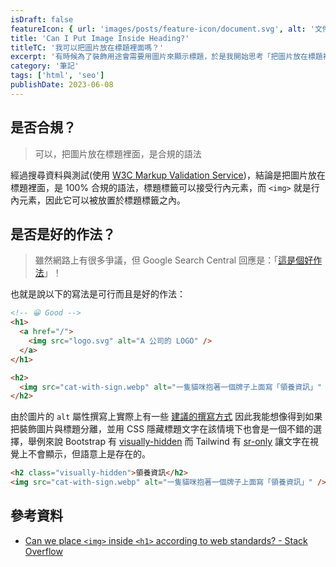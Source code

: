 ```yaml
---
isDraft: false
featureIcon: { url: 'images/posts/feature-icon/document.svg', alt: '文件符號' }
title: 'Can I Put Image Inside Heading?'
titleTC: '我可以把圖片放在標題裡面嗎？'
excerpt: '有時候為了裝飾用途會需要用圖片來顯示標題，於是我開始思考「把圖片放在標題裡面」是不是和規的 HTML？是不是一個好的作法？'
category: '筆記'
tags: ['html', 'seo']
publishDate: 2023-06-08
---
```


## 是否合規？

> 可以，把圖片放在標題裡面，是合規的語法

經過搜尋資料與測試(使用 [W3C Markup Validation Service](https://validator.w3.org/))，結論是把圖片放在標題裡面，是 100% 合規的語法，標題標籤可以接受行內元素，而 `<img>` 就是行內元素，因此它可以被放置於標題標籤之內。

## 是否是好的作法？

> 雖然網路上有很多爭議，但 Google Search Central 回應是：「[這是個好作法](https://youtu.be/fBLvn_WkDJ4?t=29)」！

也就是說以下的寫法是可行而且是好的作法：

```html
<!-- 😀 Good -->
<h1>
  <a href="/">
    <img src="logo.svg" alt="A 公司的 LOGO" />
  </a>
</h1>

<h2>
  <img src="cat-with-sign.webp" alt="一隻貓咪抱著一個牌子上面寫「領養資訊」" />
</h2>
```

由於圖片的 `alt` 屬性撰寫上實際上有一些 [建議的撰寫方式](https://developers.google.com/search/docs/appearance/google-images?hl=zh-tw#descriptive-alt-text) 因此我能想像得到如果把裝飾圖片與標題分離，並用 CSS 隱藏標題文字在該情境下也會是一個不錯的選擇，舉例來說 Bootstrap 有 [visually-hidden](https://getbootstrap.com/docs/5.3/helpers/visually-hidden/) 而 Tailwind 有 [sr-only](https://tailwindcss.com/docs/screen-readers) 讓文字在視覺上不會顯示，但語意上是存在的。

```html
<h2 class="visually-hidden">領養資訊</h2>
<img src="cat-with-sign.webp" alt="一隻貓咪抱著一個牌子上面寫「領養資訊」" />
```

## 參考資料

- [Can we place `<img>` inside `<h1>` according to web standards? - Stack Overflow](https://stackoverflow.com/questions/1605454/can-we-place-img-inside-h1-according-to-web-standards)
